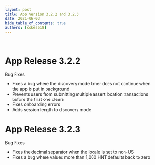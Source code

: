 ```yaml
---
layout: post
title: App Version 3.2.2 and 3.2.3
date: 2021-06-03
hide_table_of_contents: true
authors: [cokes518]
---
```


&nbsp;

# App Release 3.2.2

Bug Fixes

- Fixes a bug where the discovery mode timer does not continue when the app is put in background
- Prevents users from submitting multiple assert location transactions before the first one clears
- Fixes onboarding errors
- Adds session length to discovery mode

<!--truncate-->

# App Release 3.2.3

Bug Fixes

- Fixes the decimal separator when the locale is set to non-US
- Fixes a bug where values more than 1,000 HNT defaults back to zero
